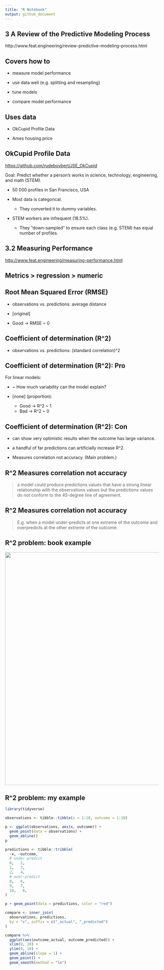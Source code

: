 ```yaml
---
title: "R Notebook"
output: github_document
---
```




## 3 A Review of the Predictive Modeling Process

http://www.feat.engineering/review-predictive-modeling-process.html

## Covers how to

* measure model performance

* use data well (e.g. splitting and resampling)

* tune models

* compare model performance

## Uses data

* OkCupid Profile Data

* Ames housing price

## OkCupid Profile Data

<https://github.com/rudeboybert/JSE_OkCupid>

Goal: Predict whether a person's works in science, technology, engineering, and math (STEM).

* 50 000 profiles in San Francisco, USA

* Most data is categorical.
    * They converted it to dummy variables.

* STEM workers are infrequent (18.5%).
    * They "down-sampled" to ensure each class (e.g. STEM) has equal number of profiles.
    
## 3.2 Measuring Performance

<http://www.feat.engineering/measuring-performance.html>

## Metrics > regression > numeric

## Root Mean Squared Error (RMSE)

* observations vs. predictions: average distance

* [original]

* Good -> RMSE ~ 0

## Coefficient of determination (R^2)

* observations vs. predictions: (standard correlation)^2

## Coefficient of determination (R^2): Pro

For linear models:

* ~ How much variability can the model explain?

* [none] (proportion):
    * Good -> R^2 ~ 1
    * Bad -> R^2 ~ 0

## Coefficient of determination (R^2): Con

* can show very optimistic results when the outcome has large variance. 

* a handful of far predictions can artificially increase R^2.

* Measures correlation not accuracy. (Main problem.)

## R^2 Measures correlation not accuracy

> a model could produce predictions values that have a strong linear relationship with the observations values but the predictions values do not conform to the 45-degree line of agreement. 

## R^2 Measures correlation not accuracy

> E.g. when a model under-predicts at one extreme of the outcome and overpredicts at the other extreme of the outcome.

## R^2 problem: book example

<img src=http://i.imgur.com/lMFSHw2.png width=760>

## R^2 problem: my example

```r
library(tidyverse)

observations <- tibble::tibble(x = 1:10, outcome = 1:10)

p <- ggplot(observations, aes(x, outcome)) + 
  geom_point(data = observations) +
  geom_abline()
p
```

```r
predictions <- tibble::tribble(
  ~x, ~outcome,
  # under-predict
  0,   2,  
  1,   3,
  2,   4,
  # over-predict
  8,   6,  
  9,   7,
  10,   8,
)

p + geom_point(data = predictions, color = "red")
```

```r
compare <- inner_join(
  observations, predictions, 
  by = "x", suffix = c("_actual", "_predicted")
)

compare %>% 
  ggplot(aes(outcome_actual, outcome_predicted)) +
  xlim(0, 10) +
  ylim(0, 10) +
  geom_abline(slope = 1) +
  geom_point() +
  geom_smooth(method = "lm")
```

